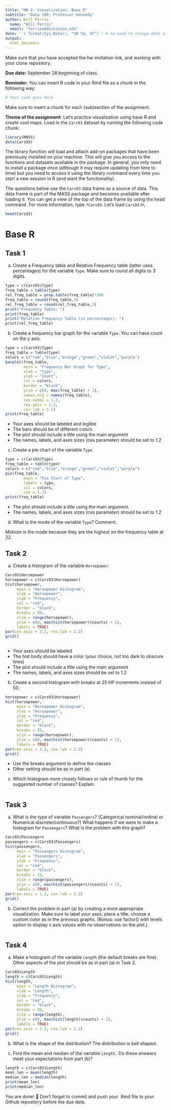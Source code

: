 ```yaml
---
title: "HW 2: Visualization, Base R"
subtitle: "Data 180, Professor Kennedy"
author: Will Ferris
  name: "Will Ferris"
  email: "ferrisw@dickinson.edu"
date: '`r format(Sys.Date(), "%B %d, %Y")`' # no need to change date since this line grabs today's date
output: 
  html_document
---
```


Make sure that you have accepted the hw invitation link, and working with your clone repository.

**Due date:** September 28 beginning of class.

**Reminder:** You can insert R code in your Rmd file as a chunk in the following way:
```r
# Your code goes here
```
Make sure to insert a chunk for each (sub)section of the assignment.

**Theme of the assignment**: Let's practice visualization using base R and create cool maps. Load in the `Cars93` dataset by running the following code chunk:

```r
library(MASS)
data(Cars93)
```

The library function will load and attach add-on packages that have been previously installed on your machine. This will give you access to the functions and datasets available in the package. In general, you only need to install a package once (although it may require updating from time to time) but you need to access it using the library command every time you start a new session in R (and want the functionality). 

The questions below use the `Cars93` data frame as a source of data. This data frame is part of the MASS package and becomes available after loading it. You can get a view of the top of the data frame by using the head command. For more information, type `?Cars93`. Let's load `Cars93` in,
```r
head(Cars93)
```

# Base R
## Task 1
a) Create a Frequency table and Relative Frequency table (latter uses percentages) for the variable `Type`. Make sure to round all digits to 3 digits.
```r
type = c(Cars93$Type)
freq_table = table(type)
rel_freq_table = prop.table(freq_table)*100
freq_table = round(freq_table,3)
rel_freq_table = round(rel_freq_table,3)
print("Frequency Table: ")
print(freq_table)
print("Relative Frequency Table (in percentages): ")
print(rel_freq_table)
```
b) Create a frequency bar graph for the variable `Type`. You can have count on the y axis.
```r
type = c(Cars93$Type)
freq_table = table(type)
colors = c("red","blue","orange","green","violet","purple")
barplot(freq_table,
        main = "Frequency Bar Graph for Type",
        xlab = "Type",
        ylab = "Count",
        col = colors,
        border = "black",
        ylim = c(0, max(freq_table) + 1),
        names.arg = names(freq_table),
        cex.names = 1.2,
        cex.axis = 1.2,
        cex.lab = 1.2)
print(freq_table)
```

*	Your axes should be labeled and legible
*	The bars should be of different colors
*	The plot should include a title using the main argument
*	The names, labels, and axes sizes (cex parameter) should be set to 1.2

c) Create a pie chart of the variable `Type`. 
```r
type = c(Cars93$Type)
freq_table = table(type)
colors = c("red","blue","orange","green","violet","purple")
pie(freq_table,
        main = "Pie Chart of Type",
        labels = type,
        col = colors,
        cex = 1.2)
print(freq_table)
```

* The plot should include a title using the main argument.
*	The names, labels, and axes sizes (cex parameter) should be set to 1.2

d) What is the mode of the variable `Type`? Comment.

Midsize is the mode because they are the highest on the frequency table at 22.

## Task 2 
a) Create a histogram of the variable `Horsepower`.
```r
Cars93$Horsepower
horsepower = c(Cars93$Horsepower)
hist(horsepower,
     main = "Horsepower Histogram",
     xlab = "Horsepower",
     ylab = "Frequency",
     col = "red",
     border = "black",
     breaks = 50,
     xlim = range(horsepower),
     ylim = c(0, max(hist(horsepower)$counts) + 1),
     labels = TRUE)
par(cex.axis = 1.2, cex.lab = 1.2)
grid()
     
```

*	Your axes should be labeled
*	The hist body should have a color (your choice, not too dark to obscure lines) 
*	The plot should include a title using the main argument
*	The names, labels, and axes sizes should be set to 1.2

b) Create a second histogram with breaks at 25 HP increments instead of 50.
```r
horsepower = c(Cars93$Horsepower)
hist(horsepower,
     main = "Horsepower Histogram",
     xlab = "Horsepower",
     ylab = "Frequency",
     col = "red",
     border = "black",
     breaks = 25,
     xlim = range(horsepower),
     ylim = c(0, max(hist(horsepower)$counts) + 1),
     labels = TRUE)
par(cex.axis = 1.2, cex.lab = 1.2)
grid()
```

* Use the breaks argument to define the classes
* Other setting should be as in part (a)

c) Which histogram more closely follows or rule of thumb for the suggested number of classes? Explain.
```r

```


## Task 3 
a) What is the type of variable `Passengers`? (Categorical nominal/ordinal or Numerical discrete/continuous?) What happens if we were to make a histogram for `Passengers`? What is the problem with this graph?
```r


Cars93$Passengers
passengers = c(Cars93$Passengers)
hist(passengers,
     main = "Passengers Histogram",
     xlab = "Passengers",
     ylab = "Frequency",
     col = "red",
     border = "black",
     breaks = 15,
     xlim = range(passengers),
     ylim = c(0, max(hist(passengers)$counts) + 1),
     labels = TRUE)
par(cex.axis = 1.2, cex.lab = 1.2)
grid()
```

b) Correct the problem in part (a) by creating a more appropriate visualization. Make sure to label your axes, place a title, choose a custom color as in the previous graphs. (Bonus: use factor() with levels option to display x axis values with no observations on the plot.)
```r

```

## Task 4 
a) Make a histogram of the variable `Length` (the default breaks are fine). Other aspects of the plot should be as in part (a) in Task 2.
```r
Cars93$Length
length = c(Cars93$Length)
hist(length,
     main = "Length Histogram",
     xlab = "Length",
     ylab = "Frequency",
     col = "red",
     border = "black",
     breaks = 50,
     xlim = range(length),
     ylim = c(0, max(hist(length)$counts) + 1),
     labels = TRUE)
par(cex.axis = 1.2, cex.lab = 1.2)
grid()
```

b) What is the shape of the distribution?
The distribution is bell shaped.

c) Find the mean and median of the variable `Length.` Do these answers meet your expectations from part (b)?
```r
length = c(Cars93$Length)
mean_len = mean(length)
median_len = median(length)
print(mean_len)
print(median_len)
```

You are done! 🏁 Don't forget to commit and push your .Rmd file to your Github repository before the due date.


